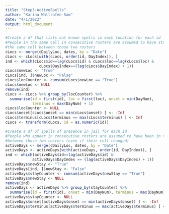 ```yaml
---
title: "Step3-ActiveSpells"
author: "Karina Wallrafen-Sam"
date: "4/1/2022"
output: html_document
---
```


```r
#Create a df that lists out known spells in each location for each id
#People in the same cell in consecutive rosters are assumed to have stayed in
#the same cell between those two rosters
cLocs <- merge(cDailyLoc, dates, by = "Date")
cLocs <- cLocs[with(cLocs, order(id, DayIndex)), ]
ind <- which(cLocs$id==lag(cLocs$id) & cLocs$loc==lag(cLocs$loc) &
               cLocs$DayIndex==(lag(cLocs$DayIndex) + 1))
cLocs$newLoc <- "True"
cLocs[ind, ]$newLoc <- "False"
cLocs$locCounter <- cumsum(cLocs$newLoc == "True")
cLocs$newLoc <- NULL
remove(ind)
cLocs <- cLocs %>% group_by(locCounter) %>%
  summarise(id = first(id), loc = first(loc), onset = min(DayNum),
            terminus = max(DayNum) + 1)
cLocs$locCounter <- NULL
cLocs$onset[cLocs$onset == min(cLocs$onset) ] <- -Inf
cLocs$terminus[cLocs$terminus == max(cLocs$terminus) ] <- Inf
cLocs <- transform(cLocs, id = as.numeric(id))

#Create a df of spells of presence in jail for each id
#People who appear in consecutive rosters are assumed to have been in the jail
#between those two rosters (even if their cell changed)
activeDays <- merge(cDailyLoc, dates, by = "Date")
activeDays <- activeDays[with(activeDays, order(id, DayIndex)), ]
ind <- which(activeDays$id==lag(activeDays$id) &
            activeDays$DayIndex == (lag(activeDays$DayIndex) + 1))
activeDays$newStay <- "True"
activeDays[ind, ]$newStay <- "False"
activeDays$stayCounter <- cumsum(activeDays$newStay == "True")
activeDays$newStay <- NULL
remove(ind)
activeDays <- activeDays %>% group_by(stayCounter) %>%
  summarise(id = first(id), onset = min(DayNum), terminus = max(DayNum) + 1)
activeDays$stayCounter <- NULL
activeDays$onset[activeDays$onset == min(activeDays$onset) ] <- -Inf
activeDays$terminus[activeDays$terminus == max(activeDays$terminus) ] <- Inf
```
